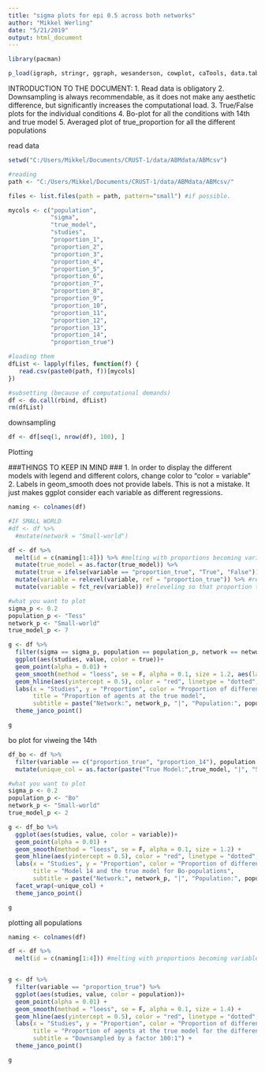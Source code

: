 ```yaml
---
title: "sigma plots for epi 0.5 across both networks"
author: "Mikkel Werling"
date: "5/21/2019"
output: html_document
---
```


```r
library(pacman)

p_load(igraph, stringr, ggraph, wesanderson, cowplot, caTools, data.table, permute, matrixStats, MCMCpack, tidyverse, ggunchained)
```

INTRODUCTION TO THE DOCUMENT:
1. Read data is obligatory
2. Downsampling is always recommendable, as it does not make any aesthetic difference, but significantly increases the computational load.
3. True/False plots for the individual conditions
4. Bo-plot for all the conditions with 14th and true model
5. Averaged plot of true_proportion for all the different populations 

read data

```r
setwd("C:/Users/Mikkel/Documents/CRUST-1/data/ABMdata/ABMcsv")

#reading 
path <- "C:/Users/Mikkel/Documents/CRUST-1/data/ABMdata/ABMcsv/"

files <- list.files(path = path, pattern="small") #if possible. 

mycols <- c("population", 
            "sigma",
            "true_model",
            "studies",
            "proportion_1",
            "proportion_2",
            "proportion_3",
            "proportion_4",
            "proportion_5",
            "proportion_6",
            "proportion_7",
            "proportion_8",
            "proportion_9",
            "proportion_10",
            "proportion_11",
            "proportion_12",
            "proportion_13",
            "proportion_14",
            "proportion_true")

#loading them 
dfList <- lapply(files, function(f) {  
   read.csv(paste0(path, f))[mycols]
})

#subsetting (because of computational demands)
df <- do.call(rbind, dfList) 
rm(dfList)
```

downsampling

```r

df <- df[seq(1, nrow(df), 100), ]
```

Plotting

###THINGS TO KEEP IN MIND ###
1. In order to display the different models with legend and different colors, change color to "color = variable"
2. Labels in geom_smooth does not provide labels. This is not a mistake. It just makes ggplot consider each variable as different regressions.

```r
naming <- colnames(df)

#IF SMALL WORLD
#df <- df %>%
  #mutate(network = "Small-world")

df <- df %>%
  melt(id = c(naming[1:4])) %>% #melting with proportions becoming variable and their values becoming values
  mutate(true_model = as.factor(true_model)) %>%
  mutate(true = ifelse(variable == "proportion_true", "True", "False")) %>% #making a identifying column in order to color for the plot
  mutate(variable = relevel(variable, ref = "proportion_true")) %>% #releveling so that proportion true is considered first
  mutate(variable = fct_rev(variable)) #releveling so that proportion true is considered last - this is done in order to make it the top layer in the overlay between different smooths.

#what you want to plot
sigma_p <- 0.2
population_p <- "Tess"
network_p <- "Small-world"
true_model_p <- 7

g <- df %>%
  filter(sigma == sigma_p, population == population_p, network == network_p, true_model == true_model_p) %>%
  ggplot(aes(studies, value, color = true))+
  geom_point(alpha = 0.01) +
  geom_smooth(method = "loess", se = F, alpha = 0.1, size = 1.2, aes(labels = variable)) +
  geom_hline(aes(yintercept = 0.5), color = "red", linetype = "dotted", size = 1) + 
  labs(x = "Studies", y = "Proportion", color = "Proportion of different models", 
       title = "Proportion of agents at the true model",
       subtitle = paste("Network:", network_p, "|", "Population:", population_p, "|", "Sigma:", sigma_p, "|", "True Model:", true_model_p)) +
  theme_janco_point()

g
```

bo plot for viweing the 14th

```r
df_bo <- df %>%
  filter(variable == c("proportion_true", "proportion_14"), population == "Bo") %>%
  mutate(unique_col = as.factor(paste("True Model:",true_model, "|", "Sigma:", sigma)))

#what you want to plot
sigma_p <- 0.2
population_p <- "Bo"
network_p <- "Small-world"
true_model_p <- 2

g <- df_bo %>%
  ggplot(aes(studies, value, color = variable))+
  geom_point(alpha = 0.01) +
  geom_smooth(method = "loess", se = F, alpha = 0.1, size = 1.2) +
  geom_hline(aes(yintercept = 0.5), color = "red", linetype = "dotted", size = 1) + 
  labs(x = "Studies", y = "Proportion", color = "Proportion of different models", 
       title = "Model 14 and the true model for Bo-populations",
       subtitle = paste("Network:", network_p, "|", "Population:", population_p)) +
  facet_wrap(~unique_col) + 
  theme_janco_point()

g

```

plotting all populations

```r
naming <- colnames(df)

df <- df %>%
  melt(id = c(naming[1:4])) #melting with proportions becoming variable and their values becoming values


g <- df %>%
  filter(variable == "proportion_true") %>%
  ggplot(aes(studies, value, color = population))+
  geom_point(alpha = 0.01) +
  geom_smooth(method = "loess", se = F, alpha = 0.1, size = 1.4) +
  geom_hline(aes(yintercept = 0.5), color = "red", linetype = "dotted", size = 1) + 
  labs(x = "Studies", y = "Proportion", color = "Proportion of different populations", 
       title = "Proportion of agents at the true model for the different populations",
       subtitle = "Downsampled by a factor 100:1") +
  theme_janco_point()

g
```

